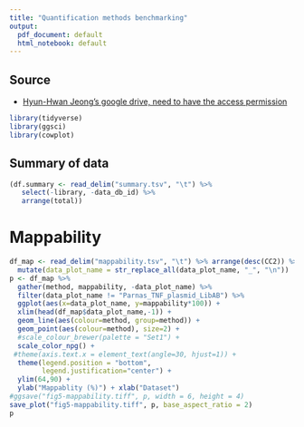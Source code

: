 ```yaml
---
title: "Quantification methods benchmarking"
output:
  pdf_document: default
  html_notebook: default
---
```


## Source

* [Hyun-Hwan Jeong's google drive, need to have the access permission](https://docs.google.com/spreadsheets/d/1LZhDcsd3VD205qc8BlCQ3KwaRthBl_GUu78JZV-eA0Y/edit#gid=1345122463)

```r
library(tidyverse)
library(ggsci)
library(cowplot)
```

## Summary of data

```r
(df.summary <- read_delim("summary.tsv", "\t") %>% 
   select(-library, -data_db_id) %>%
   arrange(total))
```

# Mappability

```r
df_map <- read_delim("mappability.tsv", "\t") %>% arrange(desc(CC2)) %>%
  mutate(data_plot_name = str_replace_all(data_plot_name, "_", "\n"))
p <- df_map %>% 
  gather(method, mappability, -data_plot_name) %>%
  filter(data_plot_name != "Parnas_TNF_plasmid_LibAB") %>%
  ggplot(aes(x=data_plot_name, y=mappability*100)) + 
  xlim(head(df_map$data_plot_name,-1)) +
  geom_line(aes(colour=method, group=method)) +
  geom_point(aes(colour=method), size=2) +
  #scale_colour_brewer(palette = "Set1") +
  scale_color_npg() +
 #theme(axis.text.x = element_text(angle=30, hjust=1)) + 
  theme(legend.position = "bottom",
        legend.justification="center") +
  ylim(64,90) +
  ylab("Mappablity (%)") + xlab("Dataset")
#ggsave("fig5-mappability.tiff", p, width = 6, height = 4)
save_plot("fig5-mappability.tiff", p, base_aspect_ratio = 2)
p
```
